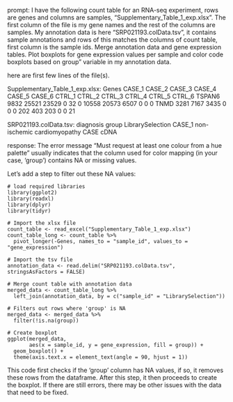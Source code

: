 prompt:
I have the following count table for an RNA-seq experiment, rows are genes and columns are samples, "Supplementary_Table_1_exp.xlsx". The first column of the file is my gene names and the rest of the columns are samples. My annotation data is here  "SRP021193.colData.tsv", it contains sample annotations and rows of this matches the columns of count table, first column is the sample ids. Merge annotation data and gene expression tables. Plot boxplots for gene expression values per sample and color code boxplots based on group" variable in my annotation data.

here are first few lines of the file(s).

Supplementary_Table_1_exp.xlsx:
Genes	CASE_1	CASE_2	CASE_3	CASE_4	CASE_5	CASE_6	CTRL_1	CTRL_2	CTRL_3	CTRL_4	CTRL_5	CTRL_6
TSPAN6	9832	25521	23529	0	32	0	10558	20573	6507	0	0	 0
TNMD	3281	 7167	 3435	0	 0	0	  202	  403	 203	0	0	21


SRP021193.colData.tsv:
diagnosis	group	LibrarySelection
CASE_1	non-ischemic cardiomyopathy	CASE	cDNA


response:
The error message "Must request at least one colour from a hue palette" usually indicates that the column used for color mapping (in your case, 'group') contains NA or missing values. 

Let's add a step to filter out these NA values:

```
# load required libraries
library(ggplot2)
library(readxl)
library(dplyr)
library(tidyr)

# Import the xlsx file
count_table <- read_excel("Supplementary_Table_1_exp.xlsx")
count_table_long <- count_table %>%
  pivot_longer(-Genes, names_to = "sample_id", values_to = "gene_expression")

# Import the tsv file
annotation_data <- read.delim("SRP021193.colData.tsv", stringsAsFactors = FALSE)

# Merge count table with annotation data
merged_data <- count_table_long %>%
  left_join(annotation_data, by = c("sample_id" = "LibrarySelection"))

# Filters out rows where 'group' is NA
merged_data <- merged_data %>%
  filter(!is.na(group))

# Create boxplot
ggplot(merged_data, 
       aes(x = sample_id, y = gene_expression, fill = group)) +
  geom_boxplot() +
  theme(axis.text.x = element_text(angle = 90, hjust = 1))
```
This code first checks if the 'group' column has NA values, if so, it removes these rows from the dataframe. After this step, it then proceeds to create the boxplot. If there are still errors, there may be other issues with the data that need to be fixed.
